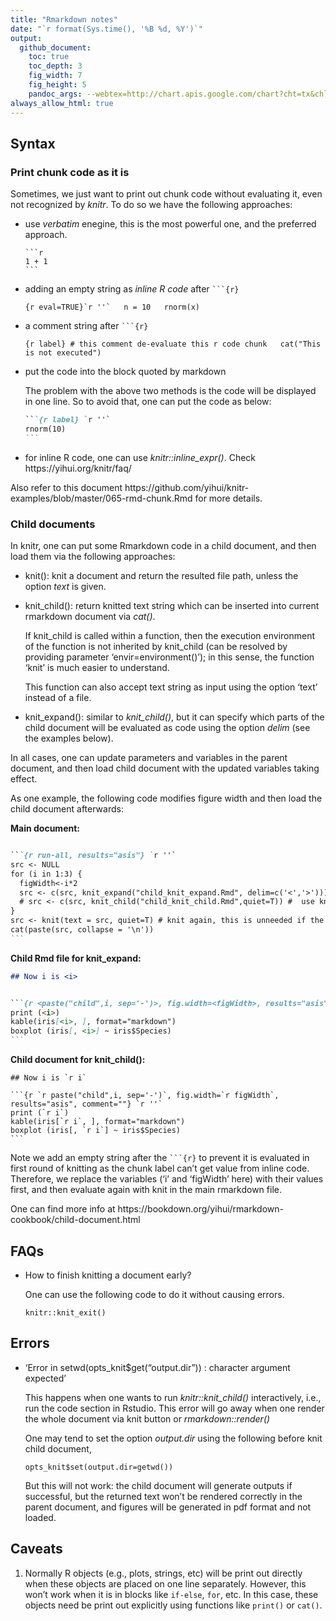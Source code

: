 ```yaml
---
title: "Rmarkdown notes"
date: "`r format(Sys.time(), '%B %d, %Y')`"
output:
  github_document:
    toc: true
    toc_depth: 3
    fig_width: 7
    fig_height: 5
    pandoc_args: --webtex=http://chart.apis.google.com/chart?cht=tx&chl=
always_allow_html: true
---
```



## Syntax

### Print chunk code as it is

Sometimes, we just want to print out chunk code without evaluating it,
even not recognized by *knitr*. To do so we have the following approaches:

- use *verbatim* enegine, this is the most powerful one, and the preferred approach.
	
	````verbatim
	```r
	1 + 1
	```
	````

- adding an empty string as _inline R code_ after  ```` ```{r} ````

	```{r eval=TRUE}`r ''`
	n = 10
	rnorm(x)
	```

- a comment string after ```` ```{r} ````

	```{r label} # this comment de-evaluate this r code chunk
	cat("This is not executed")
	```

- put the code into the block quoted by markdown

  The problem with the above two methods is the code will be displayed
  in one line. So to avoid that, one can put the code as below:

	````markdown
	```{r label} `r ''`
	rnorm(10)
	```
	````
- for inline R code, one can use *knitr::inline_expr()*. Check https://yihui.org/knitr/faq/

Also refer to this document https://github.com/yihui/knitr-examples/blob/master/065-rmd-chunk.Rmd
for more details.


### Child documents

In knitr, one can put some Rmarkdown code in a child document, and
then load them via the following approaches:

- knit(): knit a document and return the resulted file path, unless the option
	*text* is given.

- knit_child(): return knitted text string which can be inserted into current
	rmarkdown document via *cat()*.
	
	If knit_child is called within a function, then the execution environment
	of the function is not inherited by knit_child 
	(can be resolved by providing parameter ‘envir=environment()’); 
	in this sense, the function ‘knit’ is much easier to understand.
	
	This function can also accept text string as input using the option 'text'
	instead of a file.


- knit_expand(): similar to *knit_child()*, but it can specify which parts of
	the child document will be evaluated as code using the option *delim* (see
	the examples below).


In all cases, one can update parameters and variables in the parent document,
and then load child document with the updated variables taking effect.

As one example, the following code modifies figure width and then load the child
document afterwards:

**Main document:**

````markdown

```{r run-all, results="asis"} `r ''`
src <- NULL
for (i in 1:3) {
  figWidth<-i*2
  src <- c(src, knit_expand("child_knit_expand.Rmd", delim=c('<','>'))) # use knit_expand
  # src <- c(src, knit_child("child_knit_child.Rmd",quiet=T)) #  use knit_child
}
src <- knit(text = src, quiet=T) # knit again, this is unneeded if the variables are not in the chunk header as shown here.
cat(paste(src, collapse = '\n'))
```

````

**Child Rmd file for knit_expand:**

````markdown
## Now i is <i>


```{r <paste("child",i, sep='-')>, fig.width=<figWidth>, results="asis", comment=""} `r ''`
print (<i>)
kable(iris[<i>, ], format="markdown")
boxplot (iris[, <i>] ~ iris$Species)
```
````



**Child document for knit_child():**

````verbatim

## Now i is `r i`

```{r `r paste("child",i, sep='-')`, fig.width=`r figWidth`, results="asis", comment=""} `r ''`
print (`r i`)
kable(iris[`r i`, ], format="markdown")
boxplot (iris[, `r i`] ~ iris$Species)
```
````

Note we add an empty string after the 
```` ```{r} ```` to prevent it is evaluated in 
first round of knitting as the chunk label 
can’t get value from inline code. Therefore, 
we replace the variables ('i' and 'figWidth' here) with their values first, 
and then evaluate again with knit in the main rmarkdown file.


One can find more info at https://bookdown.org/yihui/rmarkdown-cookbook/child-document.html


## FAQs

- How to finish knitting a document early?

	One can use the following code to do it without causing errors.
	
	```
	knitr::knit_exit()
	```

## Errors

- 'Error in setwd(opts_knit$get("output.dir")) : character argument expected'

	This happens when one wants to run *knitr::knit_child()* interactively,
	i.e., run the code section in Rstudio. This error will go away when
	one render the whole document via knit button or *rmarkdown::render()*
	
	One may tend to set the option *output.dir* using the following before knit
	child document,
	
	```
	opts_knit$set(output.dir=getwd())
	```

	But this will not work: the child document will generate outputs if successful,
	but the returned text won't be rendered correctly in the parent document, and
	figures will be generated in pdf format and not loaded.
	
## Caveats

1. Normally R objects (e.g., plots, strings, etc) will be print
	out directly when these objects are placed on one line separately.
	However, this won't work when it is in blocks like `if-else`, `for`,
	etc. In this case, these objects need be print out explicitly using
	functions like `print()` or `cat()`.